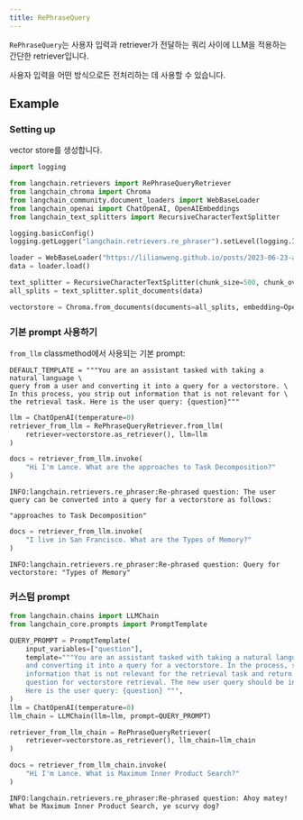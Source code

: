 ```yaml
---
title: RePhraseQuery
---
```


`RePhraseQuery`는 사용자 입력과 retriever가 전달하는 쿼리 사이에 LLM을 적용하는 간단한 retriever입니다.

사용자 입력을 어떤 방식으로든 전처리하는 데 사용할 수 있습니다.

## Example

### Setting up

vector store를 생성합니다.

```python
import logging

from langchain.retrievers import RePhraseQueryRetriever
from langchain_chroma import Chroma
from langchain_community.document_loaders import WebBaseLoader
from langchain_openai import ChatOpenAI, OpenAIEmbeddings
from langchain_text_splitters import RecursiveCharacterTextSplitter
```

```python
logging.basicConfig()
logging.getLogger("langchain.retrievers.re_phraser").setLevel(logging.INFO)

loader = WebBaseLoader("https://lilianweng.github.io/posts/2023-06-23-agent/")
data = loader.load()

text_splitter = RecursiveCharacterTextSplitter(chunk_size=500, chunk_overlap=0)
all_splits = text_splitter.split_documents(data)

vectorstore = Chroma.from_documents(documents=all_splits, embedding=OpenAIEmbeddings())
```

### 기본 prompt 사용하기

`from_llm` classmethod에서 사용되는 기본 prompt:

```
DEFAULT_TEMPLATE = """You are an assistant tasked with taking a natural language \
query from a user and converting it into a query for a vectorstore. \
In this process, you strip out information that is not relevant for \
the retrieval task. Here is the user query: {question}"""
```

```python
llm = ChatOpenAI(temperature=0)
retriever_from_llm = RePhraseQueryRetriever.from_llm(
    retriever=vectorstore.as_retriever(), llm=llm
)
```

```python
docs = retriever_from_llm.invoke(
    "Hi I'm Lance. What are the approaches to Task Decomposition?"
)
```

```output
INFO:langchain.retrievers.re_phraser:Re-phrased question: The user query can be converted into a query for a vectorstore as follows:

"approaches to Task Decomposition"
```

```python
docs = retriever_from_llm.invoke(
    "I live in San Francisco. What are the Types of Memory?"
)
```

```output
INFO:langchain.retrievers.re_phraser:Re-phrased question: Query for vectorstore: "Types of Memory"
```

### 커스텀 prompt

```python
from langchain.chains import LLMChain
from langchain_core.prompts import PromptTemplate

QUERY_PROMPT = PromptTemplate(
    input_variables=["question"],
    template="""You are an assistant tasked with taking a natural languge query from a user
    and converting it into a query for a vectorstore. In the process, strip out all
    information that is not relevant for the retrieval task and return a new, simplified
    question for vectorstore retrieval. The new user query should be in pirate speech.
    Here is the user query: {question} """,
)
llm = ChatOpenAI(temperature=0)
llm_chain = LLMChain(llm=llm, prompt=QUERY_PROMPT)
```

```python
retriever_from_llm_chain = RePhraseQueryRetriever(
    retriever=vectorstore.as_retriever(), llm_chain=llm_chain
)
```

```python
docs = retriever_from_llm_chain.invoke(
    "Hi I'm Lance. What is Maximum Inner Product Search?"
)
```

```output
INFO:langchain.retrievers.re_phraser:Re-phrased question: Ahoy matey! What be Maximum Inner Product Search, ye scurvy dog?
```